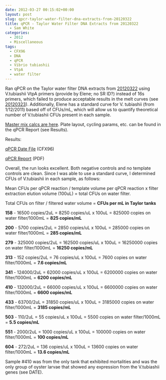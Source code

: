 ```yaml
---
date: 2012-03-27 00:15:02+00:00
layout: post
slug: qpcr-taylor-water-filter-dna-extracts-from-20120322
title: qPCR - Taylor Water Filter DNA Extracts from 20120322
  - Sam White
categories:
  - 2012
  - Miscellaneous
tags:
  - CFX96
  - DNA
  - qPCR
  - Vibrio tubiashii
  - VtpA
  - water filter
---
```


Ran qPCR on the Taylor water filter DNA extracts from [20120322](/Sam%27s+Working+Notebook+January+-+March+2012#sjw20120322) using V.tubiashii VtpA primers (provide by Elene; no SR ID?) instead of 16s primers, which failed to produce acceptable results in the melt curves (see [20120323](/Sam%27s+Working+Notebook+January+-+March+2012#sjw20120323)). Additionally, Elene has a standard curve for V. tubiashii (from 1/12/2011) based off of CFUs/mL, which will allow us to quantify theoretical number of V.tubiashii CFUs present in each sample.

[Master mix calcs are here](https://eagle.fish.washington.edu/Arabidopsis//Notebook%20Workup%20Files/20120326-01.jpg). Plate layout, cycling params, etc. can be found in the qPCR Report (see Results).

Results:

[qPCR Date File](https://eagle.fish.washington.edu/Arabidopsis/qPCR/CFX96/Roberts%20Lab_2012-03-26%2012-54-03_CC009827.pcrd) (CFX96)

[qPCR Report](https://eagle.fish.washington.edu/Arabidopsis/qPCR/CFX96/Roberts%20Lab_2012-03-26%2012-54-03_CC009827.pdf) (PDF)

Overall, the run looks excellent. Both negative controls and no template controls are clean. Since I was able to use a standard curve, I determined CFUs of V.tubiashii in each sample, as follows:

Mean CFUs per qPCR reaction / template volume per qPCR reaction x filter extraction elution volume (100uL) = total CFUs on water filter.

Total CFUs on filter / filtered water volume = **CFUs per mL in Taylor tanks**

**158** - 16500 copies/2uL = 8250 copies/uL x 100uL = 825000 copies on water filter/1000mL = **825 copies/mL**

**200** - 5700 copies/2uL = 2850 copies/uL x 100uL = 285000 copies on water filter/1000mL = **285 copies/mL**

**279** - 325000 copies/2uL = 162500 copies/uL x 100uL = 16250000 copies on water filter/1000mL = **16250 copies/mL**

**313** - 152 copies/2uL = 76 copies/uL x 100uL = 7600 copies on water filter/1000mL = **7.6 copies/mL**

**341** - 124000/2uL = 62000 copies/uL x 100uL = 6200000 copies on water filter/1000mL = **6200 copies/mL**

**410** - 132000/2uL = 66000 copies/uL x 100uL = 6600000 copies on water filter/1000mL = **6600 copies/mL**

**433** - 63700/2uL = 31850 copies/uL x 100uL = 3185000 copies on water filter/1000mL = **3185 copies/mL**

**503** - 110/2uL = 55 copies/uL x 100uL = 5500 copies on water filter/1000mL = **5.5 copies/mL**

**551** - 2000/2uL = 1000 copies/uL x 100uL = 100000 copies on water filter/1000mL = **100 copies/mL**

**604** - 272/2uL = 136 copies/uL x 100uL = 13600 copies on water filter/1000mL = **13.6 copies/mL**

Sample #410 was from the only tank that exhibited mortalities and was the only group of oyster larvae that showed any expression from the V.tubiashii genes (see DATE).
